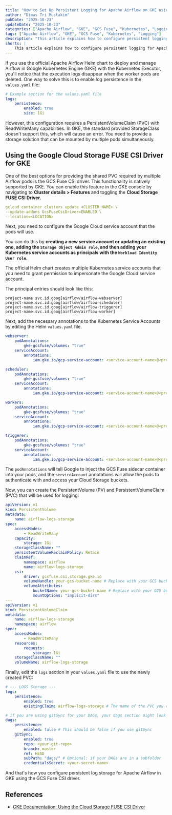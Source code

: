 ```yaml
---
title: "How to Set Up Persistent Logging for Apache Airflow on GKE using the GCS Fuse CSI Driver"
author: "Dimas Tri Mustakim"
pubDate: "2025-10-23"
updateDate: "2025-10-23"
categories: ["Apache Airflow", "GKE", "GCS Fuse", "Kubernetes", "Logging"]
tags: ["Apache Airflow", "GKE", "GCS Fuse", "Kubernetes", "Logging"]
description: "This article explains how to configure persistent logging for Apache Airflow on Google Kubernetes Engine (GKE) when using the Kubernetes Executor. By default, logs are lost when worker pods terminate. The solution is to use the Google Cloud Storage (GCS) FUSE CSI driver to create a ReadWriteMany PersistentVolumeClaim (PVC) backed by a GCS bucket. This involves enabling the GCS Fuse CSI driver in your GKE cluster, configuring a Google Cloud service account with appropriate permissions, and annotating the Airflow Kubernetes service accounts to use Workload Identity. Finally, you create the PersistentVolume and PersistentVolumeClaim and update your Airflow Helm chart values to use this new persistent storage for logs."
shorts: |
    This article explains how to configure persistent logging for Apache Airflow on Google Kubernetes Engine (GKE) when using the Kubernetes Executor. By default, logs are lost when worker pods terminate. The solution is to use the Google Cloud Storage (GCS) FUSE CSI driver to create a ReadWriteMany PersistentVolumeClaim (PVC) backed by a GCS bucket. This involves enabling the GCS Fuse CSI driver in your GKE cluster, configuring a Google Cloud service account with appropriate permissions, and annotating the Airflow Kubernetes service accounts to use Workload Identity. Finally, you create the PersistentVolume and PersistentVolumeClaim and update your Airflow Helm chart values to use this new persistent storage for logs.
---
```


If you use the official Apache Airflow Helm chart to deploy and manage Airflow in Google Kubernetes Engine (GKE) with the Kubernetes Executor, you'll notice that the execution logs disappear when the worker pods are deleted. One way to solve this is to enable log persistence in the `values.yaml` file:

```yaml
# Example section for the values.yaml file
logs:
    persistence:
        enabled: true
        size: 1Gi
```

However, this configuration requires a PersistentVolumeClaim (PVC) with ReadWriteMany capabilities. In GKE, the standard provided StorageClass doesn't support this, which will cause an error. You need to provide a storage solution that can be mounted by multiple pods simultaneously.

## Using the Google Cloud Storage FUSE CSI Driver for GKE

One of the best options for providing the shared PVC required by multiple Airflow pods is the GCS Fuse CSI driver. This functionality is natively supported by GKE. You can enable this feature in the GKE console by navigating to **Cluster details > Features** and toggling the **Cloud Storage FUSE CSI Driver**.

```yaml
gcloud container clusters update <CLUSTER_NAME> \
--update-addons GcsFuseCsiDriver=ENABLED \
--location=<LOCATION>
```

Next, you need to configure the Google Cloud service account that the pods will use.

You can do this by **creating a new service account or updating an existing one, adding the `Storage Object Admin role`, and then adding your Kubernetes service accounts as principals with the `Workload Identity User role`**.

The official Helm chart creates multiple Kubernetes service accounts that you need to grant permission to impersonate the Google Cloud service account.

The principal entries should look like this:

```
project-name.svc.id.goog[airflow/airflow-webserver]
project-name.svc.id.goog[airflow/airflow-scheduler]
project-name.svc.id.goog[airflow/airflow-triggerer]
project-name.svc.id.goog[airflow/airflow-worker]
```

Next, add the necessary annotations to the Kubernetes Service Accounts by editing the Helm `values.yaml` file.

```yaml
webserver:
    podAnnotations:
        gke-gcsfuse/volumes: "true"
    serviceAccount:
        annotations:
            iam.gke.io/gcp-service-account: <service-account-name>@<project-name>.iam.gserviceaccount.com

scheduler:
    podAnnotations:
        gke-gcsfuse/volumes: "true"
    serviceAccount:
        annotations:
            iam.gke.io/gcp-service-account: <service-account-name>@<project-name>.iam.gserviceaccount.com

workers:
    podAnnotations:
        gke-gcsfuse/volumes: "true"
    serviceAccount:
        annotations:
            iam.gke.io/gcp-service-account: <service-account-name>@<project-name>.iam.gserviceaccount.com

triggerer:
    podAnnotations:
        gke-gcsfuse/volumes: "true"
    serviceAccount:
        annotations:
            iam.gke.io/gcp-service-account: <service-account-name>@<project-name>.iam.gserviceaccount.com
```

The `podAnnotations` will tell Google to inject the GCS Fuse sidecar container into your pods, and the `serviceAccount` annotations will allow the pods to authenticate with and access your Cloud Storage buckets.

Now, you can create the PersistentVolume (PV) and PersistentVolumeClaim (PVC) that will be used for logging:

```yaml
apiVersion: v1
kind: PersistentVolume
metadata:
    name: airflow-logs-storage
spec:
    accessModes:
        - ReadWriteMany
    capacity:
        storage: 1Gi
    storageClassName: ""
    persistentVolumeReclaimPolicy: Retain
    claimRef:
        namespace: airflow
        name: airflow-logs-storage
    csi:
        driver: gcsfuse.csi.storage.gke.io
        volumeHandle: your-gcs-bucket-name # Replace with your GCS bucket name
        volumeAttributes:
            bucketName: your-gcs-bucket-name # Replace with your GCS bucket name
            mountOptions: "implicit-dirs"
---
apiVersion: v1
kind: PersistentVolumeClaim
metadata:
    name: airflow-logs-storage
    namespace: airflow
spec:
    accessModes:
        - ReadWriteMany
    resources:
        requests:
            storage: 1Gi
    storageClassName: ""
    volumeName: airflow-logs-storage
```

Finally, edit the `logs` section in your `values.yaml` file to use the newly created PVC:

```yaml
# --- LOGS Storage ---
logs:
    persistence:
        enabled: true
        existingClaim: airflow-logs-storage # The name of the PVC you created

# If you are using gitSync for your DAGs, your dags section might look like this:
dags:
    persistence:
        enabled: false # This should be false if you use gitSync
    gitSync:
        enabled: true
        repo: <your-git-repo>
        branch: master
        ref: HEAD
        subPath: "dags/" # Optional: if your DAGs are in a subfolder
        credentialsSecret: <your-secret-name>
```

And that's how you configure persistent log storage for Apache Airflow in GKE using the GCS Fuse CSI driver.

## References

-   [GKE Documentation: Using the Cloud Storage FUSE CSI Driver](https://cloud.google.com/kubernetes-engine/docs/how-to/cloud-storage-fuse-csi-driver-setup#standard)
